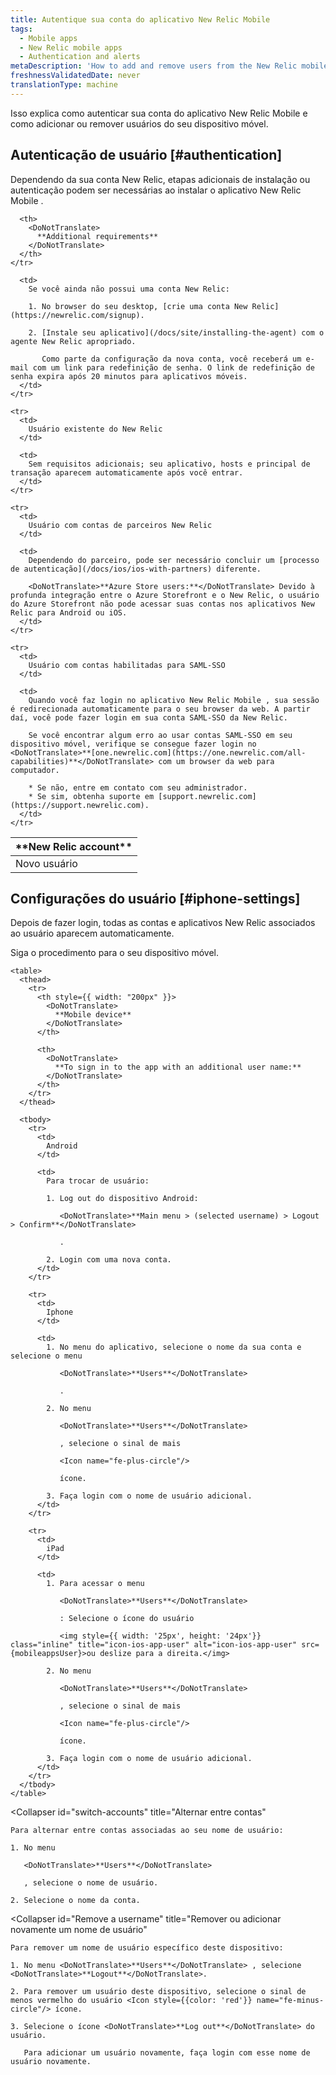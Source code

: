 ```yaml
---
title: Autentique sua conta do aplicativo New Relic Mobile
tags:
  - Mobile apps
  - New Relic mobile apps
  - Authentication and alerts
metaDescription: 'How to add and remove users from the New Relic mobile app, and what they need to do to authenticate.'
freshnessValidatedDate: never
translationType: machine
---
```



Isso explica como autenticar sua conta do aplicativo New Relic Mobile e como adicionar ou remover usuários do seu dispositivo móvel.

## Autenticação de usuário [#authentication]

Dependendo da sua conta New Relic, etapas adicionais de instalação ou autenticação podem ser necessárias ao instalar o aplicativo New Relic Mobile .

<table>
  <thead>
    <tr>
      <th width={200}>
        <DoNotTranslate>
          **New Relic account**
        </DoNotTranslate>
      </th>

      <th>
        <DoNotTranslate>
          **Additional requirements**
        </DoNotTranslate>
      </th>
    </tr>
  </thead>

  <tbody>
    <tr>
      <td>
        Novo usuário
      </td>

      <td>
        Se você ainda não possui uma conta New Relic:

        1. No browser do seu desktop, [crie uma conta New Relic](https://newrelic.com/signup).

        2. [Instale seu aplicativo](/docs/site/installing-the-agent) com o agente New Relic apropriado.

           Como parte da configuração da nova conta, você receberá um e-mail com um link para redefinição de senha. O link de redefinição de senha expira após 20 minutos para aplicativos móveis.
      </td>
    </tr>

    <tr>
      <td>
        Usuário existente do New Relic
      </td>

      <td>
        Sem requisitos adicionais; seu aplicativo, hosts e principal de transação aparecem automaticamente após você entrar.
      </td>
    </tr>

    <tr>
      <td>
        Usuário com contas de parceiros New Relic
      </td>

      <td>
        Dependendo do parceiro, pode ser necessário concluir um [processo de autenticação](/docs/ios/ios-with-partners) diferente.

        <DoNotTranslate>**Azure Store users:**</DoNotTranslate> Devido à profunda integração entre o Azure Storefront e o New Relic, o usuário do Azure Storefront não pode acessar suas contas nos aplicativos New Relic para Android ou iOS.
      </td>
    </tr>

    <tr>
      <td>
        Usuário com contas habilitadas para SAML-SSO
      </td>

      <td>
        Quando você faz login no aplicativo New Relic Mobile , sua sessão é redirecionada automaticamente para o seu browser da web. A partir daí, você pode fazer login em sua conta SAML-SSO da New Relic.

        Se você encontrar algum erro ao usar contas SAML-SSO em seu dispositivo móvel, verifique se consegue fazer login no <DoNotTranslate>**[one.newrelic.com](https://one.newrelic.com/all-capabilities)**</DoNotTranslate> com um browser da web para computador.

        * Se não, entre em contato com seu administrador.
        * Se sim, obtenha suporte em [support.newrelic.com](https://support.newrelic.com).
      </td>
    </tr>
  </tbody>
</table>

## Configurações do usuário [#iphone-settings]

Depois de fazer login, todas as contas e aplicativos New Relic associados ao usuário aparecem automaticamente.

<CollapserGroup>
  <Collapser
    id="additional-username"
    title="Faça login com nome de usuário adicional"
  >
    Siga o procedimento para o seu dispositivo móvel.

    <table>
      <thead>
        <tr>
          <th style={{ width: "200px" }}>
            <DoNotTranslate>
              **Mobile device**
            </DoNotTranslate>
          </th>

          <th>
            <DoNotTranslate>
              **To sign in to the app with an additional user name:**
            </DoNotTranslate>
          </th>
        </tr>
      </thead>

      <tbody>
        <tr>
          <td>
            Android
          </td>

          <td>
            Para trocar de usuário:

            1. Log out do dispositivo Android:

               <DoNotTranslate>**Main menu > (selected username) > Logout > Confirm**</DoNotTranslate>

               .

            2. Login com uma nova conta.
          </td>
        </tr>

        <tr>
          <td>
            Iphone
          </td>

          <td>
            1. No menu do aplicativo, selecione o nome da sua conta e selecione o menu

               <DoNotTranslate>**Users**</DoNotTranslate>

               .

            2. No menu

               <DoNotTranslate>**Users**</DoNotTranslate>

               , selecione o sinal de mais

               <Icon name="fe-plus-circle"/>

               ícone.

            3. Faça login com o nome de usuário adicional.
          </td>
        </tr>

        <tr>
          <td>
            iPad
          </td>

          <td>
            1. Para acessar o menu

               <DoNotTranslate>**Users**</DoNotTranslate>

               : Selecione o ícone do usuário

               <img style={{ width: '25px', height: '24px'}} class="inline" title="icon-ios-app-user" alt="icon-ios-app-user" src={mobileappsUser}>ou deslize para a direita.</img>

            2. No menu

               <DoNotTranslate>**Users**</DoNotTranslate>

               , selecione o sinal de mais

               <Icon name="fe-plus-circle"/>

               ícone.

            3. Faça login com o nome de usuário adicional.
          </td>
        </tr>
      </tbody>
    </table>
  </Collapser>

  <Collapser
    id="switch-accounts"
    title="Alternar entre contas"
  >
    Para alternar entre contas associadas ao seu nome de usuário:

    1. No menu

       <DoNotTranslate>**Users**</DoNotTranslate>

       , selecione o nome de usuário.

    2. Selecione o nome da conta.
  </Collapser>

  <Collapser
    id="Remove a username"
    title="Remover ou adicionar novamente um nome de usuário"
  >
    Para remover um nome de usuário específico deste dispositivo:

    1. No menu <DoNotTranslate>**Users**</DoNotTranslate> , selecione <DoNotTranslate>**Logout**</DoNotTranslate>.

    2. Para remover um usuário deste dispositivo, selecione o sinal de menos vermelho do usuário <Icon style={{color: 'red'}} name="fe-minus-circle"/> ícone.

    3. Selecione o ícone <DoNotTranslate>**Log out**</DoNotTranslate> do usuário.

       Para adicionar um usuário novamente, faça login com esse nome de usuário novamente.
  </Collapser>
</CollapserGroup>